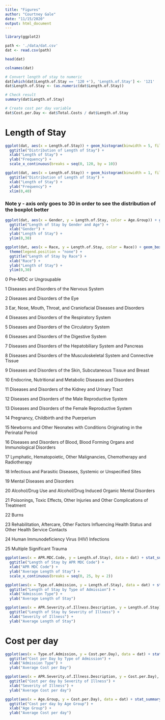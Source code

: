 ```yaml
---
title: "Figures"
author: "Courtney Gale"
date: "11/15/2020"
output: html_document
---
```


```r
library(ggplot2)
```

```r
path <- './data/dat.csv'
dat <- read.csv(path)

head(dat)

colnames(dat)

# Convert length of stay to numeric
dat[which(dat$Length.of.Stay == '120 +'), 'Length.of.Stay'] <- '121'
dat$Length.of.Stay <- (as.numeric(dat$Length.of.Stay))

# Check result
summary(dat$Length.of.Stay)

# Create cost per day variable
dat$Cost.per.Day <- dat$Total.Costs / dat$Length.of.Stay

```

# Length of Stay

```r
ggplot(dat, aes(x = Length.of.Stay)) + geom_histogram(binwidth = 5, fill="#69b3a2", color="#e9ecef", alpha=0.9) +
  ggtitle("Distribution of Length of Stay") +
  xlab("Length of Stay") +
  ylab("Frequency") + 
  scale_x_continuous(breaks = seq(0, 120, by = 10))
```

```r
ggplot(dat, aes(x = Length.of.Stay)) + geom_histogram(binwidth = 1, fill="#69b3a2", color="#e9ecef", alpha=0.9) +
  ggtitle("Distribution of Length of Stay") +
  xlab("Length of Stay") +
  ylab("Frequency") + 
  xlim(0,40)
```


### Note y - axis only goes to 30 in order to see the distribution of the boxplot better
```r
ggplot(dat, aes(x = Gender, y = Length.of.Stay, color = Age.Group)) + geom_boxplot() +
  ggtitle("Length of Stay by Gender and Age") +
  xlab("Gender") +
  ylab("Length of Stay") +
  ylim(0,30)
```


```r
ggplot(dat, aes(x = Race, y = Length.of.Stay, color = Race)) + geom_boxplot() +
  theme(legend.position = "none") +
  ggtitle("Length of Stay by Race") +
  xlab("Race") +
  ylab("Length of Stay") +
  ylim(0,30)
```

0 Pre-MDC or Ungroupable

1 Diseases and Disorders of the Nervous System

2 Diseases and Disorders of the Eye

3 Ear, Nose, Mouth, Throat, and Craniofacial Diseases and Disorders

4 Diseases and Disorders of the Respiratory System

5 Diseases and Disorders of the Circulatory System

6 Diseases and Disorders of the Digestive System

7 Diseases and Disorders of the Hepatobiliary System and Pancreas

8 Diseases and Disorders of the Musculoskeletal System and Connective Tissue

9 Diseases and Disorders of the Skin, Subcutaneous Tissue and Breast

10 Endocrine, Nutritional and Metabolic Diseases and Disorders

11 Diseases and Disorders of the Kidney and Urinary Tract

12 Diseases and Disorders of the Male Reproductive System

13 Diseases and Disorders of the Female Reproductive System

14 Pregnancy, Childbirth and the Puerperium

15 Newborns and Other Neonates with Conditions Originating in the Perinatal Period

16 Diseases and Disorders of Blood, Blood Forming Organs and Immunological Disorders

17 Lymphatic, Hematopoietic, Other Malignancies, Chemotherapy and Radiotherapy

18 Infectious and Parasitic Diseases, Systemic or Unspecified Sites

19 Mental Diseases and Disorders

20 Alcohol/Drug Use and Alcohol/Drug Induced Organic Mental Disorders

21 Poisonings, Toxic Effects, Other Injuries and Other Complications of Treatment

22 Burns

23 Rehabilitation, Aftercare, Other Factors Influencing Health Status and Other Health Service Contacts

24 Human Immunodeficiency Virus (HIV) Infections

25 Multiple Significant Trauma

```r

ggplot(aes(x = APR.MDC.Code, y = Length.of.Stay), data = dat) + stat_summary(fun = "mean", geom = "bar",  fill = "#69b3a2") +
  ggtitle("Length of Stay by APR MDC Code") +
  xlab("APR MDC Code") +
  ylab("Average Length of Stay") +
  scale_x_continuous(breaks = seq(0, 25, by = 2))
```

```r
ggplot(aes(x = Type.of.Admission, y = Length.of.Stay), data = dat) + stat_summary(fun = "mean", geom = "bar",  fill = "#69b3a2") +
  ggtitle("Length of Stay by Type of Admission") +
  xlab("Admission Type") +
  ylab("Average Length of Stay")
```

```r
ggplot(aes(x = APR.Severity.of.Illness.Description, y = Length.of.Stay), data = dat) + stat_summary(fun = "mean", geom = "bar") +
  ggtitle("Length of Stay by Severity of Illness") +
  xlab("Severity of Illness") +
  ylab("Average Length of Stay")
```

# Cost per day

```r
ggplot(aes(x = Type.of.Admission, y = Cost.per.Day), data = dat) + stat_summary(fun = "mean", geom = "bar",  fill = "#69b3a2") +
  ggtitle("Cost per Day by Type of Admission") +
  xlab("Admission Type") +
  ylab("Average Cost per Day")
```


```r
ggplot(aes(x = APR.Severity.of.Illness.Description, y = Cost.per.Day), data = dat) + stat_summary(fun = "mean", geom = "bar",  fill = "#69b3a2") +
  ggtitle("Cost per day by Severity of Illness") +
  xlab("Severity of Illness") +
  ylab("Average Cost per day")
```

```r
ggplot(aes(x = Age.Group, y = Cost.per.Day), data = dat) + stat_summary(fun = "mean", geom = "bar",  fill = "#69b3a2") +
  ggtitle("Cost per day by Age Group") +
  xlab("Age Group") +
  ylab("Average Cost per day")
```

